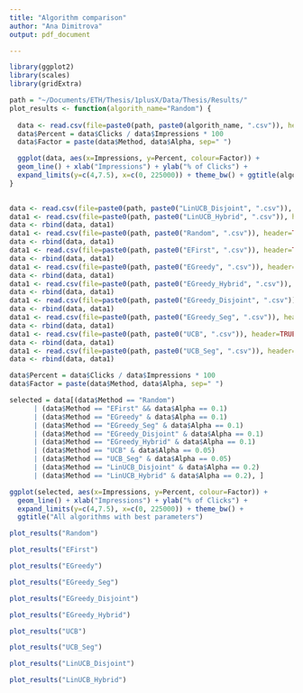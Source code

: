 ```yaml
---
title: "Algorithm comparison"
author: "Ana Dimitrova"
output: pdf_document

---
```

 

```r
library(ggplot2)
library(scales)
library(gridExtra)

path = "~/Documents/ETH/Thesis/1plusX/Data/Thesis/Results/"
plot_results <- function(algorith_name="Random") {
  
  data <- read.csv(file=paste0(path, paste0(algorith_name, ".csv")), header=TRUE, sep=",")
  data$Percent = data$Clicks / data$Impressions * 100
  data$Factor = paste(data$Method, data$Alpha, sep=" ")

  ggplot(data, aes(x=Impressions, y=Percent, colour=Factor)) + 
  geom_line() + xlab("Impressions") + ylab("% of Clicks") +
  expand_limits(y=c(4,7.5), x=c(0, 225000)) + theme_bw() + ggtitle(algorith_name)
}
  
```

```r

data <- read.csv(file=paste0(path, paste0("LinUCB_Disjoint", ".csv")), header=TRUE, sep=",")
data1 <- read.csv(file=paste0(path, paste0("LinUCB_Hybrid", ".csv")), header=TRUE, sep=",")
data <- rbind(data, data1)
data1 <- read.csv(file=paste0(path, paste0("Random", ".csv")), header=TRUE, sep=",")
data <- rbind(data, data1)
data1 <- read.csv(file=paste0(path, paste0("EFirst", ".csv")), header=TRUE, sep=",")
data <- rbind(data, data1)
data1 <- read.csv(file=paste0(path, paste0("EGreedy", ".csv")), header=TRUE, sep=",")
data <- rbind(data, data1)
data1 <- read.csv(file=paste0(path, paste0("EGreedy_Hybrid", ".csv")), header=TRUE, sep=",")
data <- rbind(data, data1)
data1 <- read.csv(file=paste0(path, paste0("EGreedy_Disjoint", ".csv")), header=TRUE, sep=",")
data <- rbind(data, data1)
data1 <- read.csv(file=paste0(path, paste0("EGreedy_Seg", ".csv")), header=TRUE, sep=",")
data <- rbind(data, data1)
data1 <- read.csv(file=paste0(path, paste0("UCB", ".csv")), header=TRUE, sep=",")
data <- rbind(data, data1)
data1 <- read.csv(file=paste0(path, paste0("UCB_Seg", ".csv")), header=TRUE, sep=",")
data <- rbind(data, data1)

data$Percent = data$Clicks / data$Impressions * 100
data$Factor = paste(data$Method, data$Alpha, sep=" ")

selected = data[(data$Method == "Random") 
      | (data$Method == "EFirst" && data$Alpha == 0.1) 
      | (data$Method == "EGreedy" & data$Alpha == 0.1) 
      | (data$Method == "EGreedy_Seg" & data$Alpha == 0.1) 
      | (data$Method == "EGreedy_Disjoint" & data$Alpha == 0.1) 
      | (data$Method == "EGreedy_Hybrid" & data$Alpha == 0.1) 
      | (data$Method == "UCB" & data$Alpha == 0.05) 
      | (data$Method == "UCB_Seg" & data$Alpha == 0.05) 
      | (data$Method == "LinUCB_Disjoint" & data$Alpha == 0.2) 
      | (data$Method == "LinUCB_Hybrid" & data$Alpha == 0.2), ]

ggplot(selected, aes(x=Impressions, y=Percent, colour=Factor)) + 
  geom_line() + xlab("Impressions") + ylab("% of Clicks") +
  expand_limits(y=c(4,7.5), x=c(0, 225000)) + theme_bw() + 
  ggtitle("All algorithms with best parameters")

```

```r

plot_results("Random")

```

```r

plot_results("EFirst")

```

```r

plot_results("EGreedy")

```

```r

plot_results("EGreedy_Seg")

```
```r
plot_results("EGreedy_Disjoint")
```

```r
plot_results("EGreedy_Hybrid")
```

```r

plot_results("UCB")
```

```r

plot_results("UCB_Seg")
```

```r
plot_results("LinUCB_Disjoint")
```

```r
plot_results("LinUCB_Hybrid")
```

```r
```
